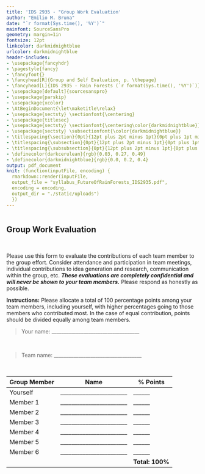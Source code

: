 ```yaml
---
title: 'IDS 2935 - "Group Work Evaluation'
author: "Emilio M. Bruna"
date: "`r format(Sys.time(), '%Y')`"
mainfont: SourceSansPro
geometry: margin=1in
fontsize: 12pt
linkcolor: darkmidnightblue
urlcolor: darkmidnightblue
header-includes:
- \usepackage{fancyhdr}
- \pagestyle{fancy}
- \fancyfoot{}
- \fancyhead[R]{Group and Self Evaluation, p. \thepage}
- \fancyhead[L]{IDS 2935 - Rain Forests (`r format(Sys.time(), '%Y')`)}
- \usepackage[default]{sourcesanspro}
- \usepackage{parskip}
- \usepackage{xcolor}
- \AtBeginDocument{\let\maketitle\relax}
- \usepackage{sectsty} \sectionfont{\centering}
- \usepackage{titlesec}
- \usepackage{sectsty} \sectionfont{\centering\color{darkmidnightblue}}
- \usepackage{sectsty} \subsectionfont{\color{darkmidnightblue}}
- \titlespacing{\section}{0pt}{12pt plus 2pt minus 1pt}{0pt plus 1pt minus 1pt}
- \titlespacing{\subsection}{0pt}{12pt plus 2pt minus 1pt}{0pt plus 1pt minus 1pt}
- \titlespacing{\subsubsection}{0pt}{12pt plus 2pt minus 1pt}{0pt plus 1pt minus 1pt}
- \definecolor{darkcerulean}{rgb}{0.03, 0.27, 0.49}
- \definecolor{darkmidnightblue}{rgb}{0.0, 0.2, 0.4}
output: pdf_document
knit: (function(inputFile, encoding) {
  rmarkdown::render(inputFile,
  output_file = "syllabus_FutureOfRainForests_IDS2935.pdf",
  encoding = encoding,
  output_dir = "./static/uploads")
  })
---
```


```r

```

<!-- From: https://www.cmu.edu/teaching/designteach/design/instructionalstrategies/groupprojects/tools/index.html -->

## Group Work Evaluation

&nbsp;

Please use this form to evaluate the contributions of each team member to the group effort. Consider attendance and participation in team meetings, individual contributions to idea generation and research, communication within the group, etc. ***These evaluations are completely confidential and will never be shown to your team members.*** Please respond as honestly as possible.

**Instructions:** Please allocate a total of 100 percentage points among your team members, including yourself, with higher percentages going to those members who contributed most. In the case of equal contribution, points should be divided equally among team members.

> Your name: \_\_\_\_\_\_\_\_\_\_\_\_\_\_\_\_\_\_\_\_\_\_\_\_\_\_\_\_\_\_\_\_\_\_\_\_

&nbsp;

> Team name: \_\_\_\_\_\_\_\_\_\_\_\_\_\_\_\_\_\_\_\_\_\_\_\_\_\_\_\_\_\_\_\_\_\_\_\_

&nbsp;
&nbsp;
&nbsp;
&nbsp;

| Group Member | Name | % Points |
|------|------|------|
| Yourself |________________________|______|
| Member 1 |________________________|______|
| Member 2 |________________________|______|
| Member 3 |________________________|______|
| Member 4 |________________________|______|
| Member 5 |________________________|______|
| Member 6 |________________________|______|
|          |  |  **Total: 100%** |
